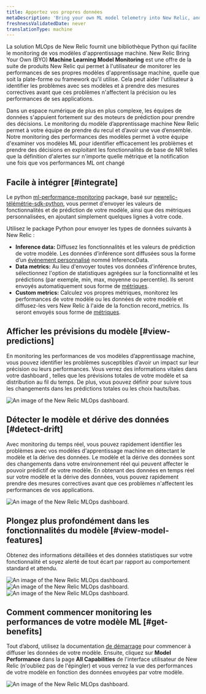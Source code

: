 ```yaml
---
title: Apportez vos propres données
metaDescription: 'Bring your own ML model telemetry into New Relic, and start getting value from your ML model data in just a few minutes'
freshnessValidatedDate: never
translationType: machine
---
```


La solution MLOps de New Relic fournit une bibliothèque Python qui facilite le monitoring de vos modèles d&apos;apprentissage machine. New Relic Bring Your Own (BYO) <DNT>**Machine Learning Model Monitoring**</DNT> est une offre de la suite de produits New Relic qui permet à l&apos;utilisateur de monitorer les performances de ses propres modèles d&apos;apprentissage machine, quelle que soit la plate-forme ou framework qu&apos;il utilise. Cela peut aider l&apos;utilisateur à identifier les problèmes avec ses modèles et à prendre des mesures correctives avant que ces problèmes n&apos;affectent la précision ou les performances de ses applications.

Dans un espace numérique de plus en plus complexe, les équipes de données s&apos;appuient fortement sur des moteurs de prédiction pour prendre des décisions. Le monitoring du modèle d’apprentissage machine New Relic permet à votre équipe de prendre du recul et d’avoir une vue d’ensemble. Notre monitoring des performances des modèles permet à votre équipe d&apos;examiner vos modèles ML pour identifier efficacement les problèmes et prendre des décisions en exploitant les fonctionnalités de base de NR telles que la définition d&apos;alertes sur n&apos;importe quelle métrique et la notification une fois que vos performances ML ont changé

## Facile à intégrer [#integrate]

Le python [ml-performance-monitoring](https://github.com/newrelic-experimental/ml-performance-monitoring) package, basé sur [newrelic-télémétrie-sdk-python](https://github.com/newrelic/newrelic-telemetry-sdk-python)​​, vous permet d&apos;envoyer les valeurs de fonctionnalités et de prédiction de votre modèle, ainsi que des métriques personnalisées, en ajoutant simplement quelques lignes à votre code.

Utilisez le package Python pour envoyer les types de données suivants à New Relic :

* <DNT>**Inference data:**</DNT> Diffusez les fonctionnalités et les valeurs de prédiction de votre modèle. Les données d’inférence sont diffusées sous la forme d’un [événement personnalisé](/docs/data-apis/ingest-apis/introduction-event-api/) nommé InferenceData.
* <DNT>**Data metrics:**</DNT> Au lieu d&apos;envoyer toutes vos données d&apos;inférence brutes, sélectionnez l&apos;option de statistiques agrégées sur la fonctionnalité et les prédictions (par exemple, min, max, moyenne ou percentile). Ils seront envoyés automatiquement sous forme de [métriques](/docs/data-apis/ingest-apis/metric-api/introduction-metric-api/).
* <DNT>**Custom metrics:**</DNT> Calculez vos propres métriques, monitorez les performances de votre modèle ou les données de votre modèle et diffusez-les vers New Relic à l&apos;aide de la fonction record\_metrics. Ils seront envoyés sous forme de [métriques](/docs/data-apis/ingest-apis/metric-api/introduction-metric-api/).

## Afficher les prévisions du modèle [#view-predictions]

En monitoring les performances de vos modèles d’apprentissage machine, vous pouvez identifier les problèmes susceptibles d’avoir un impact sur leur précision ou leurs performances. Vous verrez des informations vitales dans votre dashboard , telles que les prévisions totales de votre modèle et sa distribution au fil du temps. De plus, vous pouvez définir <InlinePopover type="alerts" />pour suivre tous les changements dans les prédictions totales ou les choix hauts/bas.

<img title="An image of the model performance and predictions in New Relic" alt="An image of the New Relic MLOps dashboard." src="/images/model-performance-monitoring_screenshot-full_predictions.webp" />

## Détecter le modèle et dérive des données [#detect-drift]

Avec monitoring du temps réel, vous pouvez rapidement identifier les problèmes avec vos modèles d&apos;apprentissage machine en détectant le modèle et la dérive des données. Le modèle et la dérive des données sont des changements dans votre environnement réel qui peuvent affecter le pouvoir prédictif de votre modèle. En obtenant des données en temps réel sur votre modèle et la dérive des données, vous pouvez rapidement prendre des mesures correctives avant que ces problèmes n&apos;affectent les performances de vos applications.

<img title="An image of the model and data drift in New Relic" alt="An image of the New Relic MLOps dashboard." src="/images/model-performance-monitoring_screenshot-full_performance-drift.webp" />

## Plongez plus profondément dans les fonctionnalités du modèle [#view-model-features]

Obtenez des informations détaillées et des données statistiques sur votre fonctionnalité et soyez alerté de tout écart par rapport au comportement standard et attendu.

<img title="An image of the model features in New Relic" alt="An image of the New Relic MLOps dashboard." src="/images/model-performance-monitoring_screenshot-full_model-features.webp" />

<img title="An image of the feature distribution in New Relic" alt="An image of the New Relic MLOps dashboard." src="/images/model-performance-monitoring_screenshot-full_feature-distribution.webp" />

<img title="An image of the model count, missing values, and standard deviation in New Relic" alt="An image of the New Relic MLOps dashboard." src="/images/model-performance-monitoring_screenshot-full_standard-deviation.webp" />

## Comment commencer monitoring les performances de votre modèle ML [#get-benefits]

Tout d’abord, utilisez la documentation [de démarrage](/docs/mlops/bring-your-own/getting-started-byo/) pour commencer à diffuser les données de votre modèle. Ensuite, cliquez sur <DNT>**Model Performance**</DNT> dans la page <DNT>**All Capabilities**</DNT> de l&apos;interface utilisateur de New Relic (n&apos;oubliez pas de l&apos;épingler) et vous verrez la vue des performances de votre modèle en fonction des données envoyées par votre modèle.

<img title="An image of the model performance tab in the New Relic navigation menu" alt="An image of the New Relic MLOps dashboard." src="/images/model-performance-monitoring_screenshot-full_model-performance-tab.webp" />